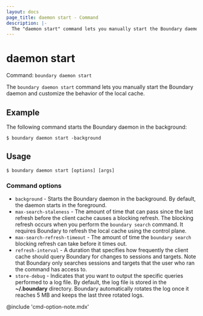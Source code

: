 ```yaml
---
layout: docs
page_title: daemon start - Command
description: |-
  The "daemon start" command lets you manually start the Boundary daemon and customize the behavior of the local cache.
---
```


# daemon start

Command: `boundary daemon start`

The `boundary daemon start` command lets you manually start the Boundary daemon and customize the behavior of the local cache.

## Example

The following command starts the Boundary daemon in the background:

```shell-session
$ boundary daemon start -background
```

## Usage

<CodeBlockConfig hideClipboard>

```shell-session
$ boundary daemon start [options] [args]
```

</CodeBlockConfig>

### Command options

- `background` - Starts the Boundary daemon in the background.
By default, the daemon starts in the foreground.
- `max-search-staleness` - The amount of time that can pass since the last refresh before the client cache causes a blocking refresh.
The blocking refresh occurs when you perform the `boundary search` command.
It requires Boundary to refresh the local cache using the control plane.
- `max-search-refresh-timeout` - The amount of time the `boundary search` blocking refresh can take before it times out.
- `refresh-interval` - A duration that specifies how frequently the client cache should query Boundary for changes to sessions and targets.
Note that Boundary only searches sessions and targets that the user who ran the command has access to.
- `store-debug` - Indicates that you want to output the specific queries performed to a log file.
By default, the log file is stored in the **~/.boundary** directory.
Boundary automatically rotates the log once it reaches 5 MB and keeps the last three rotated logs.

@include 'cmd-option-note.mdx'